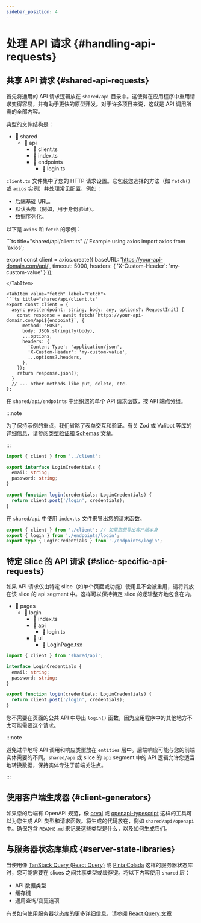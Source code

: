 ```yaml
---
sidebar_position: 4
---
```



# 处理 API 请求 {#handling-api-requests}

## 共享 API 请求 {#shared-api-requests}

首先将通用的 API 请求逻辑放在 `shared/api` 目录中。这使得在应用程序中重用请求变得容易，并有助于更快的原型开发。对于许多项目来说，这就是 API 调用所需的全部内容。

典型的文件结构是：
- 📂 shared
    - 📂 api
        - 📄 client.ts
        - 📄 index.ts
        - 📂 endpoints
            - 📄 login.ts

`client.ts` 文件集中了您的 HTTP 请求设置。它包装您选择的方法（如 `fetch()` 或 `axios` 实例）并处理常见配置，例如：

- 后端基础 URL。
- 默认头部（例如，用于身份验证）。
- 数据序列化。

以下是 `axios` 和 `fetch` 的示例：

<Tabs>

<TabItem value="axios" label="Axios">
```ts title="shared/api/client.ts"
// Example using axios
import axios from 'axios';

export const client = axios.create({
  baseURL: 'https://your-api-domain.com/api/',
  timeout: 5000,
  headers: { 'X-Custom-Header': 'my-custom-value' }
});
```
</TabItem>

<TabItem value="fetch" label="Fetch">
```ts title="shared/api/client.ts"
export const client = {
  async post(endpoint: string, body: any, options?: RequestInit) {
    const response = await fetch(`https://your-api-domain.com/api${endpoint}`, {
      method: 'POST',
      body: JSON.stringify(body),
      ...options,
      headers: {
        'Content-Type': 'application/json',
        'X-Custom-Header': 'my-custom-value',
        ...options?.headers,
      },
    });
    return response.json();
  }
  // ... other methods like put, delete, etc.
};
```
</TabItem>

</Tabs>

在 `shared/api/endpoints` 中组织您的单个 API 请求函数，按 API 端点分组。

:::note

为了保持示例的重点，我们省略了表单交互和验证。有关 Zod 或 Valibot 等库的详细信息，请参阅[类型验证和 Schemas](/docs/guides/examples/types#type-validation-schemas-and-zod) 文章。

:::

```ts title="shared/api/endpoints/login.ts"
import { client } from '../client';

export interface LoginCredentials {
  email: string;
  password: string;
}

export function login(credentials: LoginCredentials) {
  return client.post('/login', credentials);
}
```
在 `shared/api` 中使用 `index.ts` 文件来导出您的请求函数。

```ts title="shared/api/index.ts"
export { client } from './client'; // 如果您想导出客户端本身
export { login } from './endpoints/login';
export type { LoginCredentials } from './endpoints/login';
```

## 特定 Slice 的 API 请求 {#slice-specific-api-requests}

如果 API 请求仅由特定 slice（如单个页面或功能）使用且不会被重用，请将其放在该 slice 的 api segment 中。这样可以保持特定 slice 的逻辑整齐地包含在内。

- 📂 pages
    - 📂 login
        - 📄 index.ts
        - 📂 api
            - 📄 login.ts
        - 📂 ui
            - 📄 LoginPage.tsx

```ts title="pages/login/api/login.ts"
import { client } from 'shared/api';

interface LoginCredentials {
  email: string;
  password: string;
}

export function login(credentials: LoginCredentials) {
  return client.post('/login', credentials);
}
```

您不需要在页面的公共 API 中导出 `login()` 函数，因为应用程序中的其他地方不太可能需要这个请求。

:::note

避免过早地将 API 调用和响应类型放在 `entities` 层中。后端响应可能与您的前端实体需要的不同。`shared/api` 或 slice 的 `api` segment 中的 API 逻辑允许您适当地转换数据，保持实体专注于前端关注点。

:::

## 使用客户端生成器 {#client-generators}

如果您的后端有 OpenAPI 规范，像 [orval](https://orval.dev/) 或 [openapi-typescript](https://openapi-ts.dev/) 这样的工具可以为您生成 API 类型和请求函数。将生成的代码放在，例如 `shared/api/openapi` 中。确保包含 `README.md` 来记录这些类型是什么，以及如何生成它们。

## 与服务器状态库集成 {#server-state-libraries}

当使用像 [TanStack Query (React Query)](https://tanstack.com/query/latest) 或 [Pinia Colada](https://pinia-colada.esm.dev/) 这样的服务器状态库时，您可能需要在 slices 之间共享类型或缓存键。将以下内容使用 `shared` 层：

- API 数据类型
- 缓存键
- 通用查询/变更选项

有关如何使用服务器状态库的更多详细信息，请参阅 [React Query 文章](/docs/guides/tech/with-react-query) 